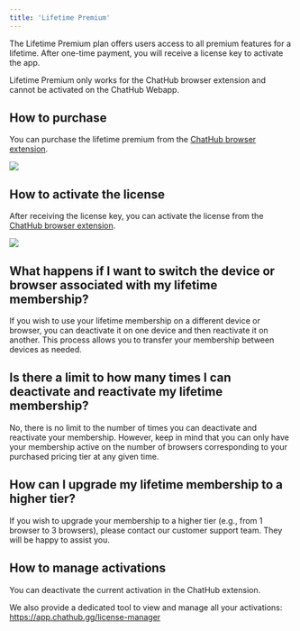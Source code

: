 ```yaml
---
title: 'Lifetime Premium'
---
```


The Lifetime Premium plan offers users access to all premium features for a lifetime. After one-time payment, you will receive a license key to activate the app.

<Warning>Lifetime Premium only works for the ChatHub browser extension and cannot be activated on the ChatHub Webapp.</Warning>

## How to purchase

You can purchase the lifetime premium from the [ChatHub browser extension](https://chathub.gg/chrome).

![](/images/lifetime-purchase.png)

## How to activate the license

After receiving the license key, you can activate the license from the [ChatHub browser extension](https://chathub.gg/chrome).

![](/images/activation.png)

## What happens if I want to switch the device or browser associated with my lifetime membership?

If you wish to use your lifetime membership on a different device or browser, you can deactivate it on one device and then reactivate it on another. This process allows you to transfer your membership between devices as needed.

## Is there a limit to how many times I can deactivate and reactivate my lifetime membership?

No, there is no limit to the number of times you can deactivate and reactivate your membership. However, keep in mind that you can only have your membership active on the number of browsers corresponding to your purchased pricing tier at any given time.

## How can I upgrade my lifetime membership to a higher tier?
If you wish to upgrade your membership to a higher tier (e.g., from 1 browser to 3 browsers), please contact our customer support team. They will be happy to assist you.

## How to manage activations

You can deactivate the current activation in the ChatHub extension.

We also provide a dedicated tool to view and manage all your activations:
https://app.chathub.gg/license-manager
